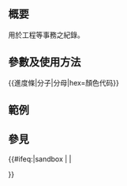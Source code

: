 <includeonly><!-- 在這裡加入模板的保護標識 --></includeonly><noinclude>{{Documentation subpage}}</noinclude>
<!-- 在本行下編輯模板說明 -->
== 概要 ==
用於工程等事務之紀錄。

== 參數及使用方法 ==
<nowiki>{{進度條|</nowiki>分子<nowiki>|</nowiki>分母<nowiki>|</nowiki>hex=顏色代码<nowiki>}}</nowiki>
== 範例 ==
{{進度條|9525|10000|hex=#888888}}

== 參見 ==

<includeonly>{{#ifeq:{{SUBPAGENAME}}|sandbox | |
<!-- 本行下加入模板的分類，跨維基連結加入Wikidata（參見[[Wikipedia:Wikidata]]） -->

}}</includeonly>